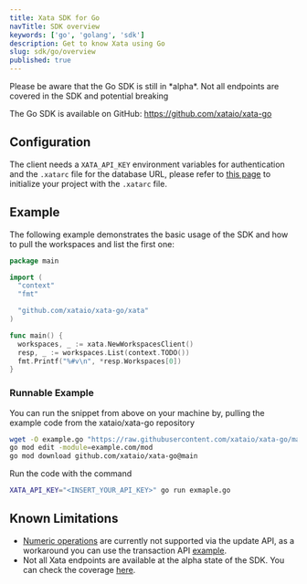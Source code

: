 ```yaml
---
title: Xata SDK for Go
navTitle: SDK overview
keywords: ['go', 'golang', 'sdk']
description: Get to know Xata using Go
slug: sdk/go/overview
published: true
---
```


<Alert status="warning">
  Please be aware that the Go SDK is still in *alpha*. Not all endpoints are covered in the SDK and potential breaking
</Alert>

The Go SDK is available on GitHub: https://github.com/xataio/xata-go

## Configuration

The client needs a `XATA_API_KEY` environment variables for authentication and the `.xatarc` file for the database URL, please refer to [this page](/docs/getting-started/installation#xatarc) to initialize your project with the `.xatarc` file.

## Example

The following example demonstrates the basic usage of the SDK and how to pull the workspaces and list the first one:

```go
package main

import (
  "context"
  "fmt"

  "github.com/xataio/xata-go/xata"
)

func main() {
  workspaces, _ := xata.NewWorkspacesClient()
  resp, _ := workspaces.List(context.TODO())
  fmt.Printf("%#v\n", *resp.Workspaces[0])
}
```

### Runnable Example

You can run the snippet from above on your machine by, pulling the example code from the xataio/xata-go repository

```bash
wget -O example.go "https://raw.githubusercontent.com/xataio/xata-go/main/examples/list_workspaces.go"
go mod edit -module=example.com/mod
go mod download github.com/xataio/xata-go@main
```

Run the code with the command

```bash
XATA_API_KEY="<INSERT_YOUR_API_KEY>" go run exmaple.go
```

## Known Limitations

- [Numeric operations](/docs/sdk/update#numeric-operations) are currently not supported via the update API, as a workaround you can use the transaction API [example](/docs/sdk/transaction).
- Not all Xata endpoints are available at the alpha state of the SDK. You can check the coverage [here](https://github.com/xataio/xata-go/issues/1).
